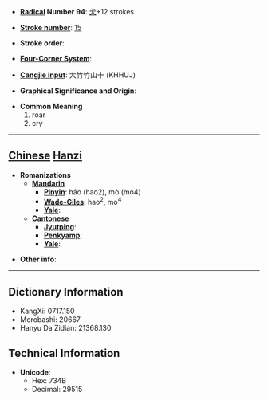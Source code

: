 * '''[[Wiktionary:Chinese radical index| Radical]] Number 94''': [[Wiktionary:Chinese radical index 犬|犬]]+12 strokes

* '''[[Wiktionary:Chinese total strokes index|Stroke number]]''': [[Wiktionary:Chinese total strokes index 15|15]]

* '''Stroke order''': 

* '''[[Wiktionary:Chinese four corner index|Four-Corner System]]''': 

* '''[[Wiktionary:Chinese Cangjie index|Cangjie input]]''': 大竹竹山十 (KHHUJ)

* '''Graphical Significance and Origin''': 

* '''Common Meaning'''
*#roar
*# cry


----

== [[Chinese]] [[Hanzi]] ==

* '''Romanizations'''
** '''[[Mandarin]]'''
*** '''[[Pinyin]]''': háo (hao2), mò (mo4)
*** '''[[Wade-Giles]]''': hao<sup>2</sup>, mo<sup>4</sup>
*** '''[[Yale]]''': 
** '''[[Cantonese]]'''
*** '''[[Jyutping]]''':
*** '''[[Penkyamp]]''': 
*** '''[[Yale]]''': 

* '''Other info''': 

----

== Dictionary Information ==

* KangXi: 0717.150
* Morobashi: 20667
* Hanyu Da Zidian: 21368.130

== Technical Information ==

* '''Unicode''':
** Hex: 734B
** Decimal: 29515